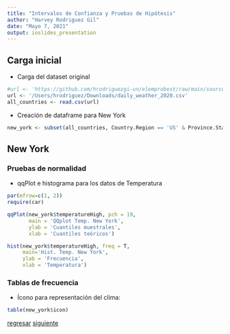 ```yaml
---
title: "Intervalos de Confianza y Pruebas de Hipótesis"
author: "Harvey Rodriguez Gil"
date: "Mayo 7, 2021"
output: ioslides_presentation
---
```


## Carga inicial

* Carga del dataset original
```r
#url <- 'https://github.com/hrodriguezgi-un/elemprobest/raw/main/sources/daily_weather_2020.csv'
url <- '/Users/hrodriguez/Downloads/daily_weather_2020.csv'
all_countries <- read.csv(url)
```

* Creación de dataframe para New York
```r
new_york <- subset(all_countries, Country.Region == 'US' & Province.State == 'New York')
```

## New York
### Pruebas de normalidad
* qqPlot e histograma para los datos de Temperatura
```r
par(mfrow=c(1, 2))
require(car)

qqPlot(new_york$temperatureHigh, pch = 19,
       main = 'QQplot Temp. New York',
       ylab = 'Cuantiles muestrales',
       xlab = 'Cuantiles teóricos')

hist(new_york$temperatureHigh, freq = T,
     main='Hist. Temp. New York',
     ylab = 'Frecuencia',
     xlab = 'Temperatura')
```

### Tablas de frecuencia
* Ícono para representación del clima:
```r
table(new_york$icon)
```

[regresar](https://hrodriguezgi-un.github.io/elemprobest/descriptivo_california.html)
[siguiente]()
